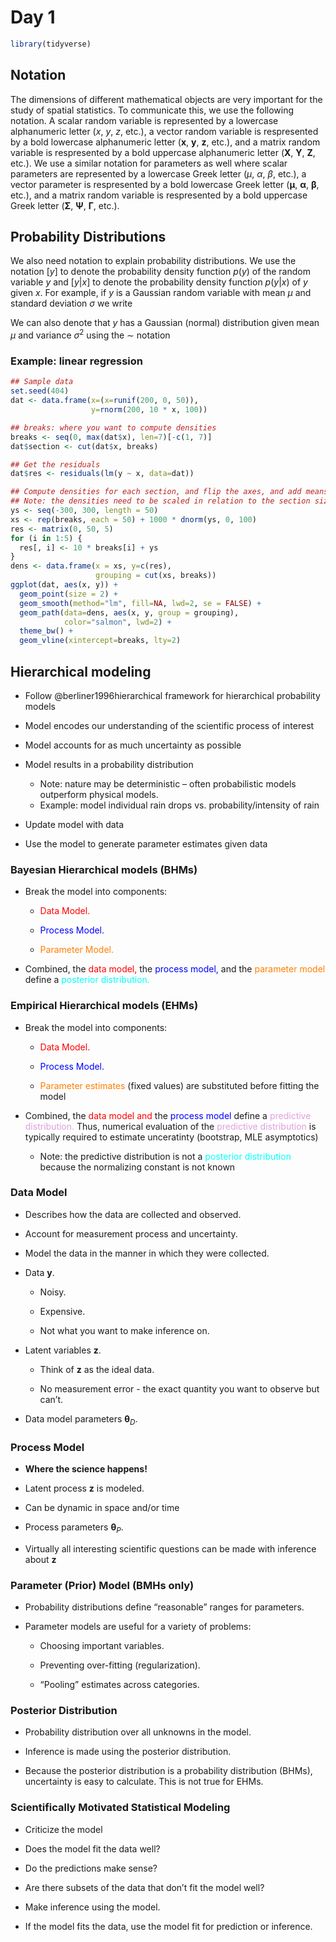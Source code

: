 # Day 1

```r
library(tidyverse)
```

## Notation

The dimensions of different mathematical objects are very important for the study of spatial statistics. To communicate this, we use the following notation. A scalar random variable is represented by a lowercase alphanumeric letter ($x$, $y$, $z$, etc.), a vector random variable is respresented by a bold lowercase alphanumeric letter ($\mathbf{x}$, $\mathbf{y}$, $\mathbf{z}$, etc.), and a matrix random variable is respresented by a bold uppercase alphanumeric letter ($\mathbf{X}$, $\mathbf{Y}$, $\mathbf{Z}$, etc.). We use a similar notation for parameters as well where scalar parameters are represented by a lowercase Greek letter ($\mu$, $\alpha$, $\beta$, etc.), a vector parameter is respresented by a bold lowercase Greek letter ($\boldsymbol{\mu}$, $\boldsymbol{\alpha}$, $\boldsymbol{\beta}$, etc.), and a matrix random variable is respresented by a bold uppercase Greek letter ($\boldsymbol{\Sigma}$, $\boldsymbol{\Psi}$, $\boldsymbol{\Gamma}$, etc.).

## Probability Distributions

We also need notation to explain probability distributions. We use the notation $[y]$ to denote the probability density function $p(y)$ of the random variable $y$ and $[y|x]$ to denote the probability density function $p(y|x)$ of $y$ given $x$. For example, if $y$ is a Gaussian random variable with mean $\mu$ and standard deviation $\sigma$ we write


\begin{align*}
[y | \mu, \sigma] & = \frac{1}{\sqrt{2 \pi \sigma^2}} \exp \left\{-\frac{1}{2 \sigma^2} (y - \mu)^2 \right\}.
\end{align*}


We can also denote that $y$ has a Gaussian (normal) distribution given mean $\mu$ and variance $\sigma^2$ using the $\sim$ notation


\begin{align*}
y | \mu, \sigma & \sim \operatorname{N}(\mu, \sigma^2).
\end{align*}


### Example: linear regression


\begin{align*}
\left[y_i | \boldsymbol{\theta} \right] & \sim \operatorname{N}(X_i \beta, \sigma^2) \\
\boldsymbol{\theta} & = (\beta, \sigma^2)
\end{align*}



```r
## Sample data
set.seed(404)
dat <- data.frame(x=(x=runif(200, 0, 50)),
                  y=rnorm(200, 10 * x, 100))

## breaks: where you want to compute densities
breaks <- seq(0, max(dat$x), len=7)[-c(1, 7)]
dat$section <- cut(dat$x, breaks)

## Get the residuals
dat$res <- residuals(lm(y ~ x, data=dat))

## Compute densities for each section, and flip the axes, and add means of sections
## Note: the densities need to be scaled in relation to the section size (2000 here)
ys <- seq(-300, 300, length = 50)
xs <- rep(breaks, each = 50) + 1000 * dnorm(ys, 0, 100)
res <- matrix(0, 50, 5)
for (i in 1:5) {
  res[, i] <- 10 * breaks[i] + ys 
}
dens <- data.frame(x = xs, y=c(res), 
                   grouping = cut(xs, breaks))
ggplot(dat, aes(x, y)) +
  geom_point(size = 2) +
  geom_smooth(method="lm", fill=NA, lwd=2, se = FALSE) +
  geom_path(data=dens, aes(x, y, group = grouping), 
            color="salmon", lwd=2) +
  theme_bw() +
  geom_vline(xintercept=breaks, lty=2)

```



## Hierarchical modeling    

* Follow @berliner1996hierarchical framework for hierarchical probability models

* Model encodes our understanding of the scientific process of interest

* Model accounts for as much uncertainty as possible

* Model results in a probability distribution
    * Note: nature may be deterministic -- often probabilistic models outperform physical models. 
    * Example: model individual rain drops vs. probability/intensity of rain

* Update model with data

* Use the model to generate parameter estimates given data

### Bayesian Hierarchical models (BHMs)

* Break the model into components:

    * <span style="color: #ff0000"> Data Model. </span>

    * <span style="color: #0000ff"> Process Model. </span>

    * <span style="color: #ff7f00"> Parameter Model. </span> 

* Combined, the <span style="color: #ff0000"> data model, </span> the <span style="color: #0000ff"> process model, </span> and the <span style="color: #ff7f00"> parameter model </span> define a <span style="color: #00ffff"> posterior distribution. </span>  


\begin{align*}
\color{cyan}{[\mathbf{z}, \boldsymbol{\theta}_D, \boldsymbol{\theta}_P | \mathbf{y}]} & \propto
\color{red}{[\mathbf{y} | \boldsymbol{\theta}_D, \mathbf{z}]}  \color{blue}{[\mathbf{z} | \boldsymbol{\theta}_P]} \color{orange}{[\boldsymbol{\theta}_D] [\boldsymbol{\theta}_P]}
\end{align*}



### Empirical Hierarchical models (EHMs)

* Break the model into components:

    * <span style="color: #ff0000"> Data Model. </span>

    * <span style="color: #0000ff"> Process Model. </span>
    
    * <span style="color: #ff7f00"> Parameter estimates </span> (fixed values) are substituted before fitting the model


* Combined, the <span style="color: #ff0000"> data model and </span> the <span style="color: #0000ff"> process model </span> define a <span style="color: #DDA0DD"> predictive distribution. </span> Thus, numerical evaluation of the <span style="color: #DDA0DD"> predictive distribution </span> is typically required to estimate unceratinty (bootstrap, MLE asymptotics)

    * Note: the predictive distribution is not a <span style="color: #00ffff">posterior distribution</span>  because the normalizing constant is not known
    

\begin{align*}
\color{plum}{[\mathbf{z} | \mathbf{y}]} & \propto
\color{red}{[\mathbf{y} | \boldsymbol{\theta}_D, \mathbf{z}]}  \color{blue}{[\mathbf{z} | \boldsymbol{\theta}_P]}
\end{align*}


### Data Model




\begin{align*}
\color{red}{[\mathbf{y} | \boldsymbol{\theta}_D, \mathbf{z}]}
\end{align*}


* Describes how the data are collected and observed.

* Account for measurement process and uncertainty.

* Model the data in the manner in which they were collected.

* Data $\mathbf{y}$.

    * Noisy.

    * Expensive.

    * Not what you want to make inference on.

* Latent variables $\mathbf{z}$.

    * Think of $\mathbf{z}$ as the ideal data.

    * No measurement error - the exact quantity you want to observe but can't.

* Data model parameters $\boldsymbol{\theta}_D$.


### Process Model 


\begin{align*}
\color{blue}{[\mathbf{z} | \boldsymbol{\theta}_P]} 
\end{align*}


* **Where the science happens!**

* Latent process $\mathbf{z}$ is modeled.

* Can be dynamic in space and/or time

* Process parameters $\boldsymbol{\theta}_P$.

* Virtually all interesting scientific questions can be made with inference about $\mathbf{z}$


### Parameter (Prior) Model (BMHs only)

\begin{align*}
\color{orange}{[\boldsymbol{\theta}_D] [\boldsymbol{\theta}_P]}
\end{align*}


* Probability distributions define "reasonable" ranges for parameters.

* Parameter models are useful for a variety of problems:

    * Choosing important variables.

    * Preventing over-fitting (regularization).

    * "Pooling" estimates across categories.

### Posterior Distribution

\begin{align*}
\color{cyan}{[\mathbf{z}, \boldsymbol{\theta}_D, \boldsymbol{\theta}_P | \mathbf{y}]} & \propto
[\mathbf{y} | \boldsymbol{\theta}_D, \mathbf{z}] [\mathbf{z} | \boldsymbol{\theta}_P] [\boldsymbol{\theta}_D] [\boldsymbol{\theta}_P]
\end{align*}

* Probability distribution over all unknowns in the model.

* Inference is made using the posterior distribution.

* Because the posterior distribution is a probability distribution (BHMs), uncertainty is easy to calculate. This is not true for EHMs.


### Scientifically Motivated Statistical Modeling

* Criticize the model

* Does the model fit the data well?

* Do the predictions make sense?

* Are there subsets of the data that don't fit the model well?

* Make inference using the model.

* If the model fits the data, use the model fit for prediction or inference.


